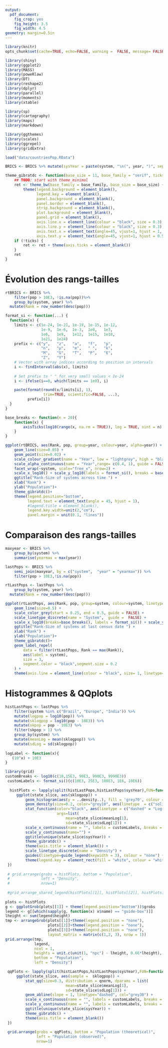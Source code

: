 ```yaml
---
output: 
  pdf_document: 
    fig_crop: yes
    fig_height: 3.5
    fig_width: 4.5
geometry: margin=0.5in
---
```


```r
library(knitr)
opts_chunk$set(cache=TRUE, echo=FALSE, warning =  FALSE, message= FALSE)
```

```r
library(shiny)
library(ggplot2)
library(MASS)
library(poweRlaw)
library(DT)
library(reshape2)
library(dplyr)
library(parallel)
library(moments)
library(xtable)

library(sp)
library(cartography)
library(maps)
library(markdown)

library(ggthemes)
library(scales)
library(ggrepel)
library(gridExtra)

load("data/countriesPop.RData")

BRICS <- BRICS %>% mutate(sysYear = paste(system, "\n(", year, ")", sep = ""))
```

```r

theme_gibratdc <- function(base_size = 11, base_family = "serif", ticks = TRUE) {
    ## TODO: start with theme_minimal
    ret <- theme_bw(base_family = base_family, base_size = base_size) +
        theme(legend.background = element_blank(),
              legend.key = element_blank(),
              panel.background = element_blank(),
              panel.border = element_blank(),
              strip.background = element_blank(),
              plot.background = element_blank(),
              panel.grid = element_blank(),
              axis.line.x = element_line(colour = "black", size = 0.3),
              axis.line.y = element_line(colour = "black", size = 0.3),
              axis.text.x = element_text(angle=45, vjust=1, hjust = 1, size = 7),
              axis.text.y = element_text(angle=45, vjust=1, hjust = 0.5, size = 7))
    if (!ticks) {
        ret <- ret + theme(axis.ticks = element_blank())
    }
    ret
}
```

# Évolution des rangs-tailles

```r
rtBRICS <- BRICS %>%
    filter(pop > 10E3, !is.na(pop))%>%
    group_by(system, year) %>%
  mutate(Rank = row_number(desc(pop)))
```

```r
format_si <- function(...) {
  function(x) {
    limits <- c(1e-24, 1e-21, 1e-18, 1e-15, 1e-12,
                1e-9,  1e-6,  1e-3,  1e0,   1e3,
                1e6,   1e9,   1e12,  1e15,  1e18,
                1e21,  1e24)
    prefix <- c("y",   "z",   "a",   "f",   "p",
                "n",   "µ",   "m",   " ",   "k",
                "M",   "G",   "T",   "P",   "E",
                "Z",   "Y")
    # Vector with array indices according to position in intervals
    i <- findInterval(abs(x), limits)
 
    # Set prefix to " " for very small values < 1e-24
    i <- ifelse(i==0, which(limits == 1e0), i)

    paste(format(round(x/limits[i], 1),
                 trim=TRUE, scientific=FALSE, ...),
          prefix[i])
  }
}
```


```r

base_breaks <- function(n = 20){
    function(x) {
        axisTicks(log10(range(x, na.rm = TRUE)), log = TRUE, nint = n)
    }
}

ggplot(rtBRICS, aes(Rank, pop, group=year, colour=year, alpha=year)) +
    geom_line(size=0.05) +
    geom_point(size=0.02) +
    scale_colour_gradient(name = "Year", low = "lightgrey", high = "black")+
    scale_alpha_continuous(name = "Year",range= c(0.4, 1), guide = FALSE) +
    facet_wrap(~system, scale="free_x", nrow=2) +
    scale_x_log10() + scale_y_log10(labels = format_si(), breaks = base_breaks(n=4)) +
    ggtitle("Rank-Size of systems across time ") +
    xlab("Rank") +
    ylab("Population")+
    theme_gibratdc()+
    theme(legend.position="bottom",
          legend.text = element_text(angle = 45, hjust = 1),
          #legend.title = element_blank(),
          legend.key.width=unit(2,"cm"),
          panel.margin = unit(0.1, "lines"))
```

# Comparaison des rangs-tailles

```r
maxyear <- BRICS %>%
    group_by(system) %>%
    summarise(yearmax = max(year))

lastPops <- BRICS %>%
    semi_join(maxyear, by = c("system",  "year" = "yearmax")) %>%
    filter(pop > 10E3,!is.na(pop))

rtLastPops <- lastPops %>%
    group_by(system, year) %>%
  mutate(Rank = row_number(desc(pop)))
```

```r
ggplot(rtLastPops, aes(Rank, pop, group=system, colour=system, linetype = system)) +
    geom_line(size=0.5) +
    scale_color_grey(start = 0.25, end = 0.5, guide = FALSE) +
    scale_linetype_discrete(name = "System",  guide =  FALSE) +
    scale_x_log10(breaks=base_breaks(), labels = format_si()) + scale_y_log10(breaks=base_breaks(), labels = format_si()) +
    ggtitle("Rank-Size of systems at last census date ") +
    xlab("Rank") +
    ylab("Population")+
    theme_gibratdc()+
    geom_label_repel(
        data = filter(rtLastPops, Rank == max(Rank)),
        aes(label = system),
        size = 3,
        segment.color = "black",segment.size = 0.2
    ) +
    theme(axis.line = element_line(colour = "black", size= 1, linetype= "solid"))
```


# Histogrammes & QQplots

```r

histLastPops <- lastPops %>%
    filter(system %in% c("Brazil", "Europe", "India")) %>%
    mutate(logpop = log10(pop)) %>%
    mutate(sklogpop = log10(pop - 10E3)) %>%
    mutate(skpop = pop - 10E3) %>%
    filter(skpop > 1) %>%
    group_by(system) %>%
    mutate(meanLog = mean(sklogpop)) %>%
    mutate(sdLog = sd(sklogpop))
  
logLabel <- function(x){
   (10^x) + 10E3
}
```



```r
library(grid)
customBreaks <- log10(c(10,15E3, 90E3, 990E3, 9990E3))
 customLabels <- format_si()(c(10E3, 25E3, 100E3, 1E6, 10E6))
 
  histPlots <- lapply(split(histLastPops,histLastPops$sysYear),FUN=function(state_slice){ 
     ggplot(state_slice, aes(sklogpop)) + 
         geom_histogram(aes(y = ..density..), fill = 'grey70', colour = "grey75",  bins = 50) +
         geom_density(size=0.2, color="grey10", aes(linetype  = c("solid" = "Observed"))) +
         stat_function(color="black", aes(linetype = c("dashed" = "Log-normal")), size=0.3,fun=dnorm,
                       args=list(
                           mean=state_slice$meanLog[1],
                           sd=state_slice$sdLog[1])) +
         scale_x_continuous(name = "", labels = customLabels, breaks = customBreaks) +
         scale_y_continuous(name="") +
         ggtitle(unique(state_slice$sysYear)) +
         theme_gibratdc() +
         theme(axis.title = element_blank()) +
         scale_linetype_discrete(name = "Density") +
         guides(linetype=guide_legend(keywidth = 3), colour = "none") +
         theme(legend.key = element_rect(fill = "white", colour = "white"))
 })
 
 # grid.arrange(grobs = histPlots, bottom = "Population",
 #              left = "Density",
 #              nrow=1)
 
 #grid_arrange_shared_legend(histPlots[[1]], histPlots[[2]], histPlots[[3]])
 
plots <- histPlots
g <- ggplotGrob(plots[[1]] + theme(legend.position="bottom"))$grobs
legend <- g[[which(sapply(g, function(x) x$name) == "guide-box")]]
lheight <- sum(legend$height)
tmp <- arrangeGrob(plots[[1]]+theme(legend.position = "none"),
                   plots[[2]]+theme(legend.position = "none"),
                   plots[[3]]+theme(legend.position = "none"),
                   layout_matrix = matrix(c(1,2, 3), nrow = 1))
grid.arrange(tmp,
             legend,
             ncol = 1,
             heights = unit.c(unit(1, "npc") - lheight, 0.66*lheight),
             bottom = "Population",
             left = "Density")
```

```r
 qqPlots <- lapply(split(histLastPops,histLastPops$sysYear),FUN=function(state_slice){ 
     ggplot(state_slice, aes(sample =  sklogpop)) + 
         stat_qq(size=0.3, distribution = qnorm, dparams = list(
                           mean=state_slice$meanLog[1],
                           sd=state_slice$sdLog[1])) +
         geom_abline(slope = 1, linetype="dashed", col="grey30") +
         scale_x_continuous(name = "", labels = customLabels, breaks = customBreaks) +
         scale_y_continuous(name = "", labels = customLabels, breaks = customBreaks) +
         ggtitle(unique(state_slice$sysYear)) +
         theme_gibratdc() +
         theme(axis.title = element_blank())
 })
 
 grid.arrange(grobs = qqPlots, bottom = "Population (theoretical)",
              left = "Population (observed)",
              nrow=1)
```

